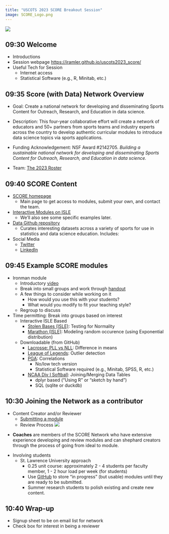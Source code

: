 ```yaml
---
title: "USCOTS 2023 SCORE Breakout Session"
image: SCORE_Logo.png
---
```


![](SCORE_logo.png)

##	09:30 Welcome

- Introductions
- Session webpage [https://iramler.github.io/uscots2023_score/](https://iramler.github.io/uscots2023_score/)
- Useful Tech for Session
  - Internet access
  - Statistical Software (e.g., R, Minitab, etc.)



##	09:35 Score (with Data) Network Overview

- Goal: Create a national network for developing and disseminating Sports Content for Outreach, Research, and Education in data science.

- Description: This four-year collaborative effort will create a network of educators and 50+ partners from sports teams and industry experts  across the country to develop authentic curricular modules to introduce data science topics via sports applications.

- Funding Acknowledgement: NSF Award #2142705. _Building a sustainable national network for developing and disseminating Sports Content for Outreach, Research, and Education in data science._

-	Team: [The 2023 Roster](https://scorenetwork.org/roster.html){target="_blank"}



##	09:40 SCORE Content

-	[SCORE homepage](https://scorenetwork.org/){target="_blank"}
    - Main page to get access to modules, submit your own, and contact the team.

- [Interactive Modules on ISLE](https://isle.stat.cmu.edu/dashboard/lessons){target="_blank"}
    - We'll also see some specific examples later.

- [Data Github repository](https://data.scorenetwork.org/){target="_blank"}
    - Curates interesting datasets across a variety of sports for use in statistics and data science education. Includes: 

- Social Media
    - [Twitter](https://twitter.com/scorenetworkorg){target="_blank"}
    - [LinkedIn](https://www.linkedin.com/company/scorenetworkorg){target="_blank"}



##	09:45 Example SCORE modules

-	Ironman module
    -	Introductory [video](http://myslu.stlawu.edu/~msch/SCORE/SarahTrueTriathlonModule.mp4){target="_blank"}
    -	Break into small groups and work through [handout](https://github.com/iramler/slu_score/tree/main/triathlon_womens_ironman){target="_blank"}
    -	A few things to consider while working on it
        - How would you use this with your students?
        - What would you modify to fit your teaching style?
    - Regroup to discuss
	
-	Time permitting: Break into groups based on interest
    -	Interactive ISLE Based
        - [Stolen Bases (ISLE)](https://isle.stat.cmu.edu/SCORE/stolen-bases-module/ ){target="_blank"}: Testing for Normality
        -	[Marathon (ISLE)](https://isle.stat.cmu.edu/SCORE/marathons/){target="_blank"}: Modeling random occurence (using Exponential distribution)
        
    - Downloadable (from GitHub)
        -	[Lacrosse: PLL vs NLL](https://github.com/iramler/slu_score/tree/main/lacrosse_pll_vs_nll){target="_blank"}: Difference in means
        -	[League of Legends](https://github.com/iramler/slu_score/tree/main/league_of_legends){target="_blank"}: Outlier detection
        -	[PGA](https://github.com/iramler/slu_score/tree/main/pga_drive_putt){target="_blank"}: Correlations
            - No/low tech version
            - Statistical Software required (e.g., Minitab, SPSS, R, etc.)
        - [NCAA Div I Softball](https://github.com/iramler/slu_score/tree/main/softball_div1){target="_blank"}: Joining/Merging Data Tables
            - dplyr based ("Using R" or "sketch by hand")
            - SQL (sqlite or duckdb)

##	10:30 Joining the Network as a contributor

- Content Creator and/or Reviewer
    - [Submitting a module](https://scorenetwork.org/submissions.html){target="_blank"}
    - Review Process
![](FlowChartReviewProcess)

::: {.callout-note appearance="simple"}

- **Coaches** are members of the SCORE Network who have extensive experience developing and review modules and can shephard creators through the process of going from ideal to module.
    
:::


- Involving students
    - St. Lawrence University approach
        - 0.25 unit course: approximately 2 - 4 students per faculty member, 1 - 2 hour load per week (for students)
        - Use [GitHub](https://github.com/iramler/slu_score){target="_blank"} to store "in progress" (but usable) modules until they are ready to be submitted.
        - Summer research students to polish existing and create new content.


##	10:40 Wrap-up

- Signup sheet to be on email list for network
-	Check box for interest in being a reviewer

